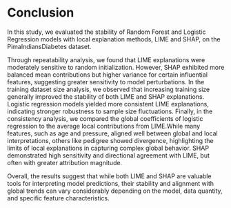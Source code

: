 # Conclusion

In this study, we  evaluated the stability of Random Forest and Logistic Regression models with local explanation methods, LIME and SHAP, on the PimaIndiansDiabetes dataset. 

Through repeatability analysis, we found that LIME explanations were moderately sensitive to random initialization. However, SHAP exhibited more balanced mean contributions but higher variance for certain influential features, suggesting greater sensitivity to model perturbations. In the training dataset size analysis, we observed that increasing training size generally improved the stability of both LIME and SHAP explanations. Logistic regression models yielded more consistent LIME explanations, indicating stronger robustness to sample size fluctuations. Finally, in the consistency analysis, we compared the global coefficients of logistic regression to the average local contributions from LIME.While many features, such as age and pressure, aligned well between global and local interpretations, others like pedigree showed divergence, highlighting the limits of local explanations in capturing complex global behavior. SHAP demonstrated high sensitivity and directional agreement with LIME, but often with greater attribution magnitude.


Overall, the results suggest that while both LIME and SHAP are valuable tools for interpreting model predictions, their stability and alignment with global trends can vary considerably depending on the model, data quantity, and specific feature characteristics. 